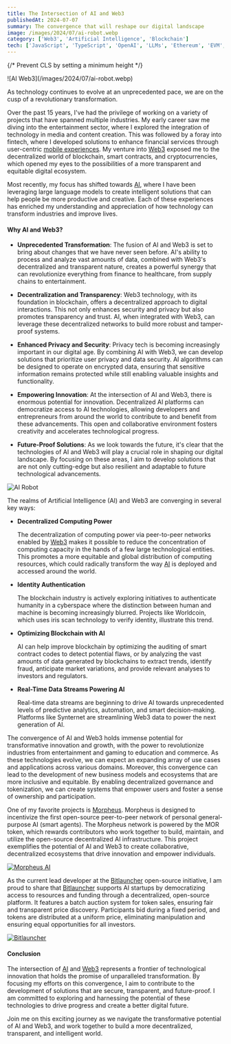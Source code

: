 ```yaml
---
title: The Intersection of AI and Web3
publishedAt: 2024-07-07
summary: The convergence that will reshape our digital landscape
image: /images/2024/07/ai-robot.webp
category: ['Web3', 'Artificial Intelligence', 'Blockchain']
tech: ['JavaScript', 'TypeScript', 'OpenAI', 'LLMs', 'Ethereum', 'EVM', 'AI SDK']
---
```


{/* Prevent CLS by setting a minimum height */}
<div style={{ minHeight: '300px' }}>
![AI Web3](/images/2024/07/ai-robot.webp)
</div>

As technology continues to evolve at an unprecedented pace, we are on the cusp of a revolutionary transformation. 

Over the past 15 years, I've had the privilege of working on a variety of projects that have spanned multiple industries. My early career saw me diving into the entertainment sector, where I explored the integration of technology in media and content creation. This was followed by a foray into fintech, where I developed solutions to enhance financial services through user-centric [mobile experiences](/mobile). My venture into [Web3](/web3) exposed me to the decentralized world of blockchain, smart contracts, and cryptocurrencies, which opened my eyes to the possibilities of a more transparent and equitable digital ecosystem.

Most recently, my focus has shifted towards [AI](/ai), where I have been leveraging large language models to create intelligent solutions that can help people be more productive and creative. Each of these experiences has enriched my understanding and appreciation of how technology can transform industries and improve lives.

#### Why AI and Web3?

- **Unprecedented Transformation**: The fusion of AI and Web3 is set to bring about changes that we have never seen before. AI's ability to process and analyze vast amounts of data, combined with Web3's decentralized and transparent nature, creates a powerful synergy that can revolutionize everything from finance to healthcare, from supply chains to entertainment.

- **Decentralization and Transparency**: Web3 technology, with its foundation in blockchain, offers a decentralized approach to digital interactions. This not only enhances security and privacy but also promotes transparency and trust. AI, when integrated with Web3, can leverage these decentralized networks to build more robust and tamper-proof systems. 

- **Enhanced Privacy and Security**: Privacy tech is becoming increasingly important in our digital age. By combining AI with Web3, we can develop solutions that prioritize user privacy and data security. AI algorithms can be designed to operate on encrypted data, ensuring that sensitive information remains protected while still enabling valuable insights and functionality.

- **Empowering Innovation**: At the intersection of AI and Web3, there is enormous potential for innovation. Decentralized AI platforms can democratize access to AI technologies, allowing developers and entrepreneurs from around the world to contribute to and benefit from these advancements. This open and collaborative environment fosters creativity and accelerates technological progress.

- **Future-Proof Solutions**: As we look towards the future, it's clear that the technologies of AI and Web3 will play a crucial role in shaping our digital landscape. By focusing on these areas, I aim to develop solutions that are not only cutting-edge but also resilient and adaptable to future technological advancements.


![AI Robot](/images/2024/07/ai-robot-web3.webp)

The realms of Artificial Intelligence (AI) and Web3 are converging in several key ways:

- **Decentralized Computing Power**

  The decentralization of computing power via peer-to-peer networks enabled by [Web3](/web3) makes it possible to reduce the concentration of computing capacity in the hands of a few large technological entities. This promotes a more equitable and global distribution of computing resources, which could radically transform the way [AI](/ai) is deployed and accessed around the world.

- **Identity Authentication**

  The blockchain industry is actively exploring initiatives to authenticate humanity in a cyberspace where the distinction between human and machine is becoming increasingly blurred. Projects like Worldcoin, which uses iris scan technology to verify identity, illustrate this trend.

- **Optimizing Blockchain with AI**

  AI can help improve blockchain by optimizing the auditing of smart contract codes to detect potential flaws, or by analyzing the vast amounts of data generated by blockchains to extract trends, identify fraud, anticipate market variations, and provide relevant analyses to investors and regulators.

- **Real-Time Data Streams Powering AI**

  Real-time data streams are beginning to drive AI towards unprecedented levels of predictive analytics, automation, and smart decision-making. Platforms like Synternet are streamlining Web3 data to power the next generation of AI.


The convergence of AI and Web3 holds immense potential for transformative innovation and growth, with the power to revolutionize industries from entertainment and gaming to education and commerce. As these technologies evolve, we can expect an expanding array of use cases and applications across various domains. Moreover, this convergence can lead to the development of new business models and ecosystems that are more inclusive and equitable. By enabling decentralized governance and tokenization, we can create systems that empower users and foster a sense of ownership and participation.


One of my favorite projects is [Morpheus](https://mor.org/about). Morpheus is designed to incentivize the first open-source peer-to-peer network of personal general-purpose AI (smart agents). The Morpheus network is powered by the MOR token, which rewards contributors who work together to build, maintain, and utilize the open-source decentralized AI infrastructure. This project exemplifies the potential of AI and Web3 to create collaborative, decentralized ecosystems that drive innovation and empower individuals.

[![Morpheus AI](/images/2024/07/morpheus.png)](https://mor.org)

As the current lead developer at the [Bitlauncher](/project/bitlauncher) open-source initiative, I am proud to share that [Bitlauncher](https://bitlauncher.ai/) supports AI startups by democratizing access to resources and funding through a decentralized, open-source platform. It features a batch auction system for token sales, ensuring fair and transparent price discovery. Participants bid during a fixed period, and tokens are distributed at a uniform price, eliminating manipulation and ensuring equal opportunities for all investors.

[![Bitlauncher](/images/work/bitlauncher.png)](https://bitlauncher.ai)

#### Conclusion

The intersection of [AI](/ai) and [Web3](/web3) represents a frontier of technological innovation that holds the promise of unparalleled transformation. By focusing my efforts on this convergence, I aim to contribute to the development of solutions that are secure, transparent, and future-proof. I am committed to exploring and harnessing the potential of these technologies to drive progress and create a better digital future.

Join me on this exciting journey as we navigate the transformative potential of AI and Web3, and work together to build a more decentralized, transparent, and intelligent world.